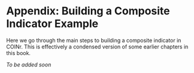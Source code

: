 # Appendix: Building a Composite Indicator Example

Here we go through the main steps to building a composite indicator in COINr. This is effectively a condensed version of some earlier chapters in this book.

*To be added soon*
